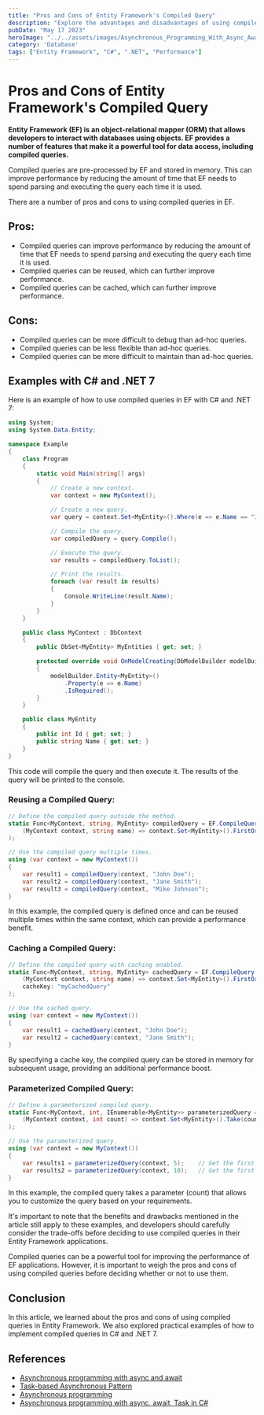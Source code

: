 ```yaml
---
title: "Pros and Cons of Entity Framework's Compiled Query"
description: "Explore the advantages and disadvantages of using compiled queries in Entity Framework with practical examples in C# and .NET 7."
pubDate: "May 17 2023"
heroImage: "../../assets/images/Asynchronous_Programming_With_Async_Await_Task_In_CSharp.jpg"
category: 'Database'
tags: ["Entity Framework", "C#", ".NET", "Performance"]
---
```


# Pros and Cons of Entity Framework's Compiled Query

**Entity Framework (EF) is an object-relational mapper (ORM) that allows developers to interact with databases using objects. EF provides a number of features that make it a powerful tool for data access, including compiled queries.**

Compiled queries are pre-processed by EF and stored in memory. This can improve performance by reducing the amount of time that EF needs to spend parsing and executing the query each time it is used.

There are a number of pros and cons to using compiled queries in EF.

## Pros:

- Compiled queries can improve performance by reducing the amount of time that EF needs to spend parsing and executing the query each time it is used.
- Compiled queries can be reused, which can further improve performance.
- Compiled queries can be cached, which can further improve performance.

## Cons:

- Compiled queries can be more difficult to debug than ad-hoc queries.
- Compiled queries can be less flexible than ad-hoc queries.
- Compiled queries can be more difficult to maintain than ad-hoc queries.

## Examples with C# and .NET 7

Here is an example of how to use compiled queries in EF with C# and .NET 7:

```csharp
using System;
using System.Data.Entity;

namespace Example
{
    class Program
    {
        static void Main(string[] args)
        {
            // Create a new context.
            var context = new MyContext();

            // Create a new query.
            var query = context.Set<MyEntity>().Where(e => e.Name == "John Doe");

            // Compile the query.
            var compiledQuery = query.Compile();

            // Execute the query.
            var results = compiledQuery.ToList();

            // Print the results.
            foreach (var result in results)
            {
                Console.WriteLine(result.Name);
            }
        }
    }

    public class MyContext : DbContext
    {
        public DbSet<MyEntity> MyEntities { get; set; }

        protected override void OnModelCreating(DbModelBuilder modelBuilder)
        {
            modelBuilder.Entity<MyEntity>()
                .Property(e => e.Name)
                .IsRequired();
        }
    }

    public class MyEntity
    {
        public int Id { get; set; }
        public string Name { get; set; }
    }
}
```

This code will compile the query and then execute it. The results of the query will be printed to the console.

### Reusing a Compiled Query:

```csharp
// Define the compiled query outside the method.
static Func<MyContext, string, MyEntity> compiledQuery = EF.CompileQuery(
    (MyContext context, string name) => context.Set<MyEntity>().FirstOrDefault(e => e.Name == name)
);

// Use the compiled query multiple times.
using (var context = new MyContext())
{
    var result1 = compiledQuery(context, "John Doe");
    var result2 = compiledQuery(context, "Jane Smith");
    var result3 = compiledQuery(context, "Mike Johnson");
}
```

In this example, the compiled query is defined once and can be reused multiple times within the same context, which can provide a performance benefit.

### Caching a Compiled Query:

```csharp
// Define the compiled query with caching enabled.
static Func<MyContext, string, MyEntity> cachedQuery = EF.CompileQuery(
    (MyContext context, string name) => context.Set<MyEntity>().FirstOrDefault(e => e.Name == name),
    cacheKey: "myCachedQuery"
);

// Use the cached query.
using (var context = new MyContext())
{
    var result1 = cachedQuery(context, "John Doe");
    var result2 = cachedQuery(context, "Jane Smith");
}
```

By specifying a cache key, the compiled query can be stored in memory for subsequent usage, providing an additional performance boost.

### Parameterized Compiled Query:

```csharp
// Define a parameterized compiled query.
static Func<MyContext, int, IEnumerable<MyEntity>> parameterizedQuery = EF.CompileQuery(
    (MyContext context, int count) => context.Set<MyEntity>().Take(count)
);

// Use the parameterized query.
using (var context = new MyContext())
{
    var results1 = parameterizedQuery(context, 5);    // Get the first 5 entities.
    var results2 = parameterizedQuery(context, 10);   // Get the first 10 entities.
}
```

In this example, the compiled query takes a parameter (count) that allows you to customize the query based on your requirements.

It's important to note that the benefits and drawbacks mentioned in the article still apply to these examples, and developers should carefully consider the trade-offs before deciding to use compiled queries in their Entity Framework applications.

Compiled queries can be a powerful tool for improving the performance of EF applications. However, it is important to weigh the pros and cons of using compiled queries before deciding whether or not to use them.

## Conclusion

In this article, we learned about the pros and cons of using compiled queries in Entity Framework. We also explored practical examples of how to implement compiled queries in C# and .NET 7.

## References

* [Asynchronous programming with async and await](https://docs.microsoft.com/en-us/dotnet/csharp/programming-guide/concepts/async/)
* [Task-based Asynchronous Pattern](https://docs.microsoft.com/en-us/dotnet/csharp/programming-guide/concepts/async/task-based-asynchronous-programming)
* [Asynchronous programming](https://docs.microsoft.com/en-us/dotnet/csharp/programming-guide/concepts/async/index)
* [Asynchronous programming with async, await, Task in C#](https://www.tutorialsteacher.com/articles/asynchronous-programming-with-async-await-task-csharp)
